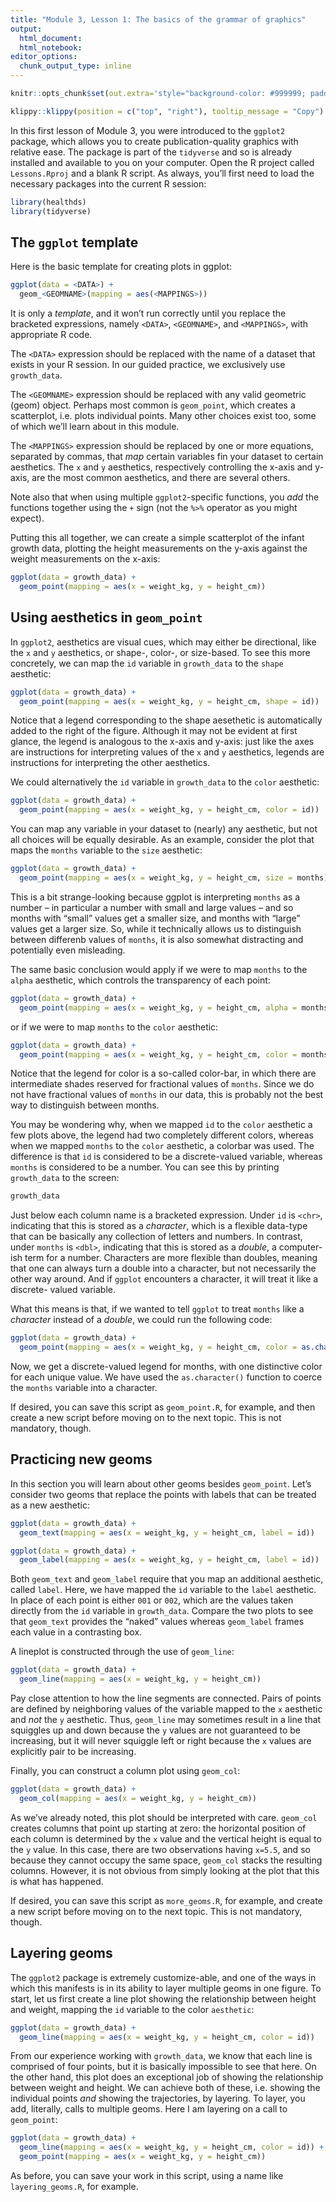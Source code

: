 ```yaml
---
title: "Module 3, Lesson 1: The basics of the grammar of graphics"
output: 
  html_document:
  html_notebook:
editor_options: 
  chunk_output_type: inline
---
```


```r
knitr::opts_chunk$set(out.extra='style="background-color: #999999; padding:7px; display: inline-block;"')
```


```r
klippy::klippy(position = c("top", "right"), tooltip_message = "Copy")
```

In this first lesson of Module 3, you were introduced to the `ggplot2` package, 
which allows you to create publication-quality graphics with relative ease. 
The package is part of the `tidyverse` and so is already installed and available
to you on your computer. Open the R project called
`Lessons.Rproj` and a blank R script. As always, you'll first need to
load the necessary packages into the current R session:

```r
library(healthds)
library(tidyverse)
```

## The `ggplot` template

Here is the basic template for creating plots in ggplot:

```r
ggplot(data = <DATA>) + 
  geom_<GEOMNAME>(mapping = aes(<MAPPINGS>))
```

It is only a *template*, and it won't run correctly until you replace the 
bracketed expressions, namely `<DATA>`, `<GEOMNAME>`, and `<MAPPINGS>`, with
appropriate R code. 

The `<DATA>` expression should be replaced with the name of a dataset that
exists in your R session. In our guided practice, we exclusively use `growth_data`. 

The `<GEOMNAME>` expression should be replaced with any valid geometric (geom)
object. Perhaps most common is `geom_point`, which creates a scatterplot, i.e.
plots individual points. Many other choices exist too, some of which we'll learn 
about in this module. 

The `<MAPPINGS>` expression should be replaced by one or more equations, separated
by commas, that *map* certain variables fin your dataset to certain aesthetics. 
The `x` and `y` aesthetics, respectively controlling the x-axis and y-axis, 
are the most common aesthetics, and there are several others. 

Note also that when using multiple `ggplot2`-specific functions, you *add* 
the functions together using the `+` sign (not the `%>%` operator as you might 
expect). 

Putting this all together, we can create a simple scatterplot of the infant
growth data, plotting the height measurements on the y-axis against the weight
measurements on the x-axis:

```r
ggplot(data = growth_data) + 
  geom_point(mapping = aes(x = weight_kg, y = height_cm))
```

## Using aesthetics in `geom_point`

In `ggplot2`, aesthetics are visual cues, which may either be directional, like
the `x` and `y` aesthetics, or shape-, color-, or size-based. To see this more concretely, 
we can map the `id` variable in `growth_data` to the `shape` aesthetic:

```r
ggplot(data = growth_data) + 
  geom_point(mapping = aes(x = weight_kg, y = height_cm, shape = id))
```

Notice that a legend corresponding to the shape aesethetic is automatically
added to the right of the figure. Although it may not be evident at first glance,
the legend is analogous to the x-axis and y-axis: just like the axes are 
instructions for interpreting values of the `x` and `y` aesthetics, legends
are instructions for interpreting the other aesthetics. 

We could alternatively the `id` variable in `growth_data` to the `color` aesthetic:

```r
ggplot(data = growth_data) + 
  geom_point(mapping = aes(x = weight_kg, y = height_cm, color = id))
```

You can map any variable in your dataset to (nearly) any aesthetic, but not all
choices will be equally desirable. As an example, consider the plot that maps
the `months` variable to the `size` aesthetic:

```r
ggplot(data = growth_data) + 
  geom_point(mapping = aes(x = weight_kg, y = height_cm, size = months))
```

This is a bit strange-looking because ggplot is interpreting `months` as a number --
in particular a number with small and large values -- and so months with "small"
values get a smaller size, and months with "large" values get a larger size. So, 
while it technically allows us to distinguish between differenb values of 
`months`, it is also somewhat distracting and potentially even misleading. 

The same basic conclusion would apply if we were to map `months` to the `alpha`
aesthetic, which controls the transparency of each point:

```r
ggplot(data = growth_data) + 
  geom_point(mapping = aes(x = weight_kg, y = height_cm, alpha = months))
```

or if we were to map `months` to the `color` aesthetic:

```r
ggplot(data = growth_data) + 
  geom_point(mapping = aes(x = weight_kg, y = height_cm, color = months))
```

Notice that the legend for color is a so-called color-bar, in which there are 
intermediate shades reserved for fractional values of `months`. Since we do not
have fractional values of `months` in our data, this is probably not the best
way to distinguish between months. 

You may be wondering why, when we mapped `id` to the `color` aesthetic a few plots
above, the legend had two completely different colors, whereas when we mapped `months`
to the `color` aesthetic, a colorbar was used. The difference is that `id` is
considered to be a discrete-valued variable, whereas `months` is considered
to be a number. You can see this by printing `growth_data` to the screen:

```r
growth_data
```

Just below each column name is a bracketed expression. Under `id` is `<chr>`, 
indicating that this is stored as a *character*, which is a flexible data-type
that can be basically any collection of letters and numbers. In contrast, under
`months` is `<dbl>`, indicating that this is stored as a *double*, a computer-ish
term for a number. Characters are more flexible than doubles, meaning that
one can always turn a double into a character, but not necessarily the other way
around. And if `ggplot` encounters a character, it will treat it like a discrete-
valued variable. 

What this means is that, if we wanted to tell `ggplot` to treat `months` like a *character* instead of a *double*, we could run the following code:

```r
ggplot(data = growth_data) + 
  geom_point(mapping = aes(x = weight_kg, y = height_cm, color = as.character(months)))
```

Now, we get a discrete-valued legend for months, with one distinctive color for 
each unique value. We have used the `as.character()` function to coerce the `months`
variable into a character. 

If desired, you can save this script as `geom_point.R`, for example, and then create
a new script before moving on to the next topic. This is not mandatory, though. 

## Practicing new geoms

In this section you will learn about other geoms besides `geom_point`. Let's
consider two geoms that replace the points with labels that can be treated as
a new aesthetic:

```r
ggplot(data = growth_data) + 
  geom_text(mapping = aes(x = weight_kg, y = height_cm, label = id))
```

```r
ggplot(data = growth_data) + 
  geom_label(mapping = aes(x = weight_kg, y = height_cm, label = id))
```

Both `geom_text` and `geom_label` require that you map an additional aesthetic, 
called `label`. Here, we have mapped the `id` variable to the `label` aesthetic. 
In place of each point is either `001` or `002`, which are the values taken directly
from the `id` variable in `growth_data`. Compare the two plots to see that 
`geom_text` provides the "naked" values whereas `geom_label` frames each value
in a contrasting box. 

A lineplot is constructed through the use of `geom_line`:

```r
ggplot(data = growth_data) + 
  geom_line(mapping = aes(x = weight_kg, y = height_cm))
```

Pay close attention to how the line segments are connected. Pairs of points are
defined by neighboring values of the variable mapped to the `x` aesthetic and
*not* the `y` aesthetic. Thus, `geom_line` may sometimes result in a line that
squiggles up and down because the `y` values are not guaranteed to be increasing,
but it will never squiggle left or right because the `x` values are explicitly
pair to be increasing. 

Finally, you can construct a column plot using `geom_col`:

```r
ggplot(data = growth_data) + 
  geom_col(mapping = aes(x = weight_kg, y = height_cm))
```

As we've already noted, this plot should be interpreted with care. `geom_col`
creates columns that point up starting at zero: the horizontal position of
each column is determined by the `x` value and the vertical height is equal to 
the `y` value. In this case, there are two observations having `x=5.5`, and so
because they cannot occupy the same space, `geom_col` stacks the resulting columns. 
However, it is not obvious from simply looking at the plot that this is what has
happened. 

If desired, you can save this script as `more_geoms.R`, for example, and create
a new script before moving on to the next topic. This is not mandatory, though. 

## Layering geoms

The `ggplot2` package is extremely customize-able, and one of the ways in which 
this manifests is in its ability to layer multiple geoms in one figure. To 
start, let us first create a line plot showing the relationship between height
and weight, mapping the `id` variable to the color `aesthetic`:

```r
ggplot(data = growth_data) + 
  geom_line(mapping = aes(x = weight_kg, y = height_cm, color = id))
```

From our experience working with `growth_data`, we know that each line is comprised
of four points, but it is basically impossible to see that here. On the other hand, 
this plot does an exceptional job of showing the relationship between weight and height. 
We can achieve both of these, i.e. showing the individual points *and* showing
the trajectories, by layering. To layer, you add, literally, calls to multiple geoms. 
Here I am layering on a call to `geom_point`:

```r
ggplot(data = growth_data) + 
  geom_line(mapping = aes(x = weight_kg, y = height_cm, color = id)) +
  geom_point(mapping = aes(x = weight_kg, y = height_cm))
```


As before, you can save your work in this script, using a name like `layering_geoms.R`, 
for example. 
